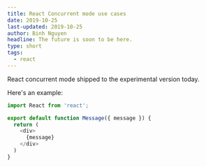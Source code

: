 ```yaml
---
title: React Concurrent mode use cases
date: 2019-10-25
last-updated: 2019-10-25
author: Binh Nguyen
headline: The future is soon to be here.
type: short
tags:
  - react
---
```


React concurrent mode shipped to the experimental version today.

Here's an example:

```js
import React from 'react';

export default function Message({ message }) {
  return (
    <div>
      {message}
    </div>
  )
}
```
